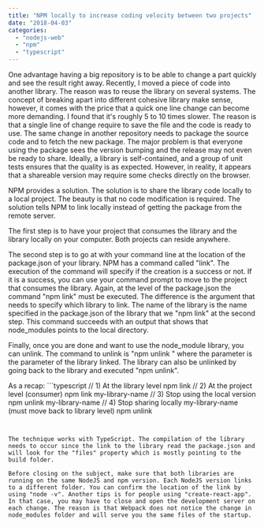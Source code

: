 ```yaml
---
title: "NPM locally to increase coding velocity between two projects"
date: "2018-04-03"
categories: 
  - "nodejs-web"
  - "npm"
  - "typescript"
---
```


One advantage having a big repository is to be able to change a part quickly and see the result right away. Recently, I moved a piece of code into another library. The reason was to reuse the library on several systems. The concept of breaking apart into different cohesive library make sense, however, it comes with the price that a quick one line change can become more demanding. I found that it's roughly 5 to 10 times slower. The reason is that a single line of change require to save the file and the code is ready to use. The same change in another repository needs to package the source code and to fetch the new package. The major problem is that everyone using the package sees the version bumping and the release may not even be ready to share. Ideally, a library is self-contained, and a group of unit tests ensures that the quality is as expected. However, in reality, it appears that a shareable version may require some checks directly on the browser.

NPM provides a solution. The solution is to share the library code locally to a local project. The beauty is that no code modification is required. The solution tells NPM to link locally instead of getting the package from the remote server.

The first step is to have your project that consumes the library and the library locally on your computer. Both projects can reside anywhere.

The second step is to go at with your command line at the location of the package.json of your library. NPM has a command called "link". The execution of the command will specify if the creation is a success or not. If it is a success, you can use your command prompt to move to the project that consumes the library. Again, at the level of the package.json the command "npm link" must be executed. The difference is the argument that needs to specify which library to link. The name of the library is the name specified in the package.json of the library that we "npm link" at the second step. This command succeeds with an output that shows that node_modules points to the local directory.

Finally, once you are done and want to use the node_module library, you can unlink. The command to unlink is "npm unlink " where the parameter is the parameter of the library linked. The library can also be unlinked by going back to the library and executed "npm unlink".

As a recap: ```typescript
// 1) At the library level npm link // 2) At the project level (consumer) npm link my-library-name // 3) Stop using the local version npm unlink my-library-name // 4) Stop sharing locally my-library-name (must move back to library level) npm unlink 
``` 


The technique works with TypeScript. The compilation of the library needs to occur since the link to the library read the package.json and will look for the "files" property which is mostly pointing to the build folder.

Before closing on the subject, make sure that both libraries are running on the same NodeJS and npm version. Each NodeJS version links to a different folder. You can confirm the location of the link by using "node -v". Another tips is for people using "create-react-app". In that case, you may have to close and open the development server on each change. The reason is that Webpack does not notice the change in node_modules folder and will serve you the same files of the startup.
